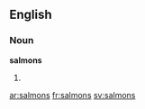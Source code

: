 ==English==

===Noun===
'''salmons'''

# {{plural of|[[salmon]]}}

[[ar:salmons]]
[[fr:salmons]]
[[sv:salmons]]